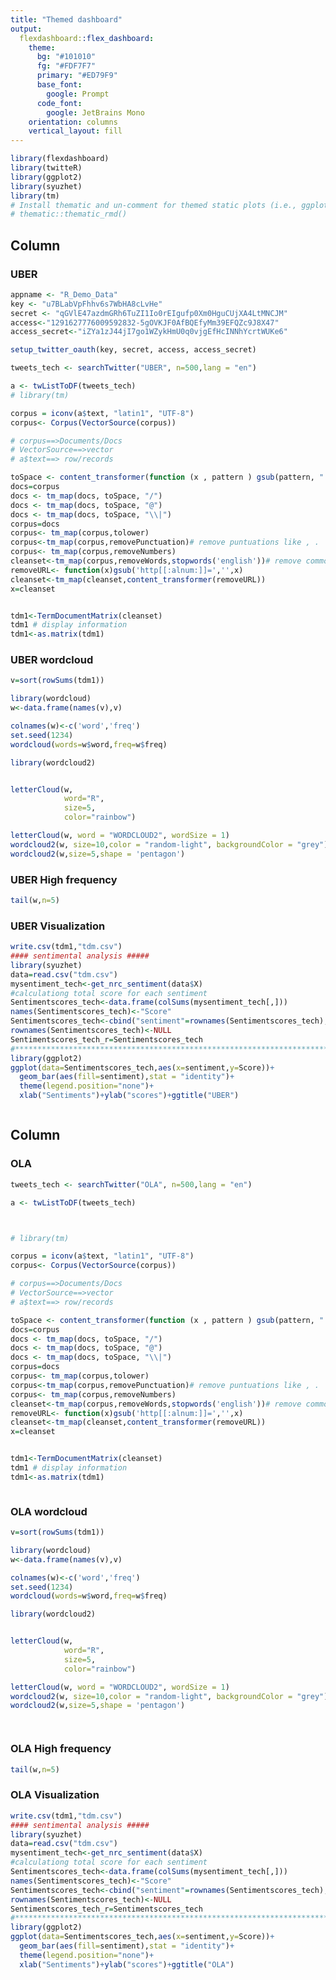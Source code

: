 ```yaml
---
title: "Themed dashboard"
output: 
  flexdashboard::flex_dashboard:
    theme:
      bg: "#101010"
      fg: "#FDF7F7" 
      primary: "#ED79F9"
      base_font:
        google: Prompt
      code_font:
        google: JetBrains Mono
    orientation: columns
    vertical_layout: fill
---
```


```r
library(flexdashboard)
library(twitteR)
library(ggplot2)
library(syuzhet)
library(tm)
# Install thematic and un-comment for themed static plots (i.e., ggplot2)
# thematic::thematic_rmd()
```

Column {data-width=500 .tabset}
-----------------------------------------------------------------------

### UBER

```r
appname <- "R_Demo_Data"
key <- "u7BLabVpFhhv6s7WbHA8cLvHe"
secret <- "qGVlE47azdmGRh6TuZI1Io0rEIgufp0Xm0HguCUjXA4LtMNCJM"
access<-"1291627776009592832-5gOVKJF0AfBQEfyMm39EFQZc9J8X47"
access_secret<-"iZYa1zJ44jI7go1WZykHmU0q0vjgEfHcINNhYcrtWUKe6"

setup_twitter_oauth(key, secret, access, access_secret)

tweets_tech <- searchTwitter("UBER", n=500,lang = "en")

a <- twListToDF(tweets_tech)
# library(tm)

corpus = iconv(a$text, "latin1", "UTF-8")
corpus<- Corpus(VectorSource(corpus))

# corpus==>Documents/Docs
# VectorSource==>vector
# a$text==> row/records

toSpace <- content_transformer(function (x , pattern ) gsub(pattern, " ", x))
docs=corpus
docs <- tm_map(docs, toSpace, "/")
docs <- tm_map(docs, toSpace, "@")
docs <- tm_map(docs, toSpace, "\\|")
corpus=docs
corpus<- tm_map(corpus,tolower)
corpus<-tm_map(corpus,removePunctuation)# remove puntuations like , .
corpus<- tm_map(corpus,removeNumbers)
cleanset<-tm_map(corpus,removeWords,stopwords('english'))# remove common words
removeURL<- function(x)gsub('http[[:alnum:]]=','',x)
cleanset<-tm_map(cleanset,content_transformer(removeURL))
x=cleanset


tdm1<-TermDocumentMatrix(cleanset)
tdm1 # display information
tdm1<-as.matrix(tdm1)


```

### UBER wordcloud

```r
v=sort(rowSums(tdm1))

library(wordcloud)
w<-data.frame(names(v),v)

colnames(w)<-c('word','freq')
set.seed(1234)
wordcloud(words=w$word,freq=w$freq)

library(wordcloud2)


letterCloud(w,
            word="R",
            size=5,
            color="rainbow")

letterCloud(w, word = "WORDCLOUD2", wordSize = 1)
wordcloud2(w, size=10,color = "random-light", backgroundColor = "grey")
wordcloud2(w,size=5,shape = 'pentagon')


```
### UBER High frequency

```R

tail(w,n=5)

```

### UBER Visualization
```R

write.csv(tdm1,"tdm.csv")
#### sentimental analysis #####
library(syuzhet)
data=read.csv("tdm.csv")
mysentiment_tech<-get_nrc_sentiment(data$X)
#calculationg total score for each sentiment
Sentimentscores_tech<-data.frame(colSums(mysentiment_tech[,]))
names(Sentimentscores_tech)<-"Score"
Sentimentscores_tech<-cbind("sentiment"=rownames(Sentimentscores_tech),Sentimentscores_tech)
rownames(Sentimentscores_tech)<-NULL
Sentimentscores_tech_r=Sentimentscores_tech
#*************************************************************************************
library(ggplot2)
ggplot(data=Sentimentscores_tech,aes(x=sentiment,y=Score))+
  geom_bar(aes(fill=sentiment),stat = "identity")+
  theme(legend.position="none")+
  xlab("Sentiments")+ylab("scores")+ggtitle("UBER")



```







Column {data-width=500 .tabset}
-----------------------------------------------------------------------

### OLA

```r

tweets_tech <- searchTwitter("OLA", n=500,lang = "en")

a <- twListToDF(tweets_tech)



# library(tm)

corpus = iconv(a$text, "latin1", "UTF-8")
corpus<- Corpus(VectorSource(corpus))

# corpus==>Documents/Docs
# VectorSource==>vector
# a$text==> row/records

toSpace <- content_transformer(function (x , pattern ) gsub(pattern, " ", x))
docs=corpus
docs <- tm_map(docs, toSpace, "/")
docs <- tm_map(docs, toSpace, "@")
docs <- tm_map(docs, toSpace, "\\|")
corpus=docs
corpus<- tm_map(corpus,tolower)
corpus<-tm_map(corpus,removePunctuation)# remove puntuations like , .
corpus<- tm_map(corpus,removeNumbers)
cleanset<-tm_map(corpus,removeWords,stopwords('english'))# remove common words
removeURL<- function(x)gsub('http[[:alnum:]]=','',x)
cleanset<-tm_map(cleanset,content_transformer(removeURL))
x=cleanset


tdm1<-TermDocumentMatrix(cleanset)
tdm1 # display information
tdm1<-as.matrix(tdm1)



```

### OLA wordcloud

```r

v=sort(rowSums(tdm1))

library(wordcloud)
w<-data.frame(names(v),v)

colnames(w)<-c('word','freq')
set.seed(1234)
wordcloud(words=w$word,freq=w$freq)

library(wordcloud2)


letterCloud(w,
            word="R",
            size=5,
            color="rainbow")

letterCloud(w, word = "WORDCLOUD2", wordSize = 1)
wordcloud2(w, size=10,color = "random-light", backgroundColor = "grey")
wordcloud2(w,size=5,shape = 'pentagon')




```

### OLA High frequency

```R

tail(w,n=5)

```

### OLA Visualization
```R

write.csv(tdm1,"tdm.csv")
#### sentimental analysis #####
library(syuzhet)
data=read.csv("tdm.csv")
mysentiment_tech<-get_nrc_sentiment(data$X)
#calculationg total score for each sentiment
Sentimentscores_tech<-data.frame(colSums(mysentiment_tech[,]))
names(Sentimentscores_tech)<-"Score"
Sentimentscores_tech<-cbind("sentiment"=rownames(Sentimentscores_tech),Sentimentscores_tech)
rownames(Sentimentscores_tech)<-NULL
Sentimentscores_tech_r=Sentimentscores_tech
#*************************************************************************************
library(ggplot2)
ggplot(data=Sentimentscores_tech,aes(x=sentiment,y=Score))+
  geom_bar(aes(fill=sentiment),stat = "identity")+
  theme(legend.position="none")+
  xlab("Sentiments")+ylab("scores")+ggtitle("OLA")







```


